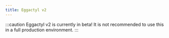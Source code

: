 ```yaml
---
title: Eggactyl v2
---
```


:::caution
Eggactyl v2 is currently in beta! It is not recommended to use this in a full production environment.
:::